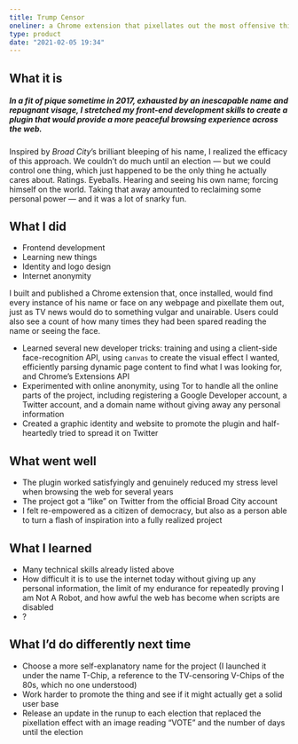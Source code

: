 ```yaml
---
title: Trump Censor
oneliner: a Chrome extension that pixellates out the most offensive thing on the internet
type: product
date: "2021-02-05 19:34"
---
```


<ImageSearch />

## What it is
##### In a fit of pique sometime in 2017, exhausted by an inescapable name and repugnant visage, I stretched my front-end development skills to create a plugin that would provide a more peaceful browsing experience across the web.
Inspired by _Broad City_’s brilliant bleeping of his name, I realized the efficacy of this approach. We couldn’t do much until an election — but we could control one thing, which just happened to be the only thing he actually cares about. Ratings. Eyeballs. Hearing and seeing his own name; forcing himself on the world. Taking that away amounted to reclaiming some personal power — and it was a lot of snarky fun.



## What I did

<TagList className='compact' compact>

- Frontend development
- Learning new things
- Identity and logo design
- Internet anonymity

</TagList>

I built and published a Chrome extension that, once installed, would find every instance of his name or face on any webpage and pixellate them out, just as TV news would do to something vulgar and unairable. Users could also see a count of how many times they had been spared reading the name or seeing the face.
- Learned several new developer tricks: training and using a client-side face-recognition API, using `canvas` to create the visual effect I wanted, efficiently parsing dynamic page content to find what I was looking for, and Chrome’s Extensions API
- Experimented with online anonymity, using Tor to handle all the online parts of the project, including registering a Google Developer account, a Twitter account, and a domain name without giving away any personal information
- Created a graphic identity and website to promote the plugin and half-heartedly tried to spread it on Twitter
## What went well
- The plugin worked satisfyingly and genuinely reduced my stress level when browsing the web for several years
- The project got a “like” on Twitter from the official Broad City account
- I felt re-empowered as a citizen of democracy, but also as a person able to turn a flash of inspiration into a fully realized project
## What I learned
- Many technical skills already listed above
- How difficult it is to use the internet today without giving up any personal information, the limit of my endurance for repeatedly proving I am Not A Robot, and how awful the web has become when scripts are disabled
- ?
## What I’d do differently next time
- Choose a more self-explanatory name for the project (I launched it under the name T-Chip, a reference to the TV-censoring V-Chips of the 80s, which no one understood)
- Work harder to promote the thing and see if it might actually get a solid user base
- Release an update in the runup to each election that replaced the pixellation effect with an image reading “VOTE” and the number of days until the election